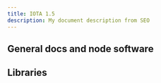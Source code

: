 ```yaml
---
title: IOTA 1.5
description: My document description from SEO
---
```



## General docs and node software

<div className='row'>
  <Card
    title='Chrysalis'
    link='/chrysalis-docs/welcome'
    description='Mainnet documentation'
    icon='&#xe901;'
  />
  <Card
    title='Hornet'
    link='/hornet/welcome'
    description='IOTA node written in Go'
    icon='&#xe904;'
  />
  <Card
    title='Bee'
    link='/bee/getting_started/getting_started'
    description='IOTA node written in Rust'
    icon='&#xe900;'
  />
  <Card
    title='Chronicle'
    link='/chronicle.rs/welcome'
    description='IOTA permanode written in Rust'
    icon='&#xe90c;'
  />
</div>

## Libraries

<div className='row'>
  <Card
    title='Core'
    link='/iota.rs/welcome'
    description='IOTA core functionality'
    icon='&#xe907;'
  />
  <Card
    title='Wallet'
    link='/wallet.rs/welcome'
    description='Build IOTA wallets'
    icon='&#xe90a;'
  />
  <Card
    title='Stronghold'
    link='/stronghold.rs/welcome'
    description='Handle secrets securely'
    icon='&#xe909;'
  />
  <Card
    title='Identity'
    link='/identity.rs/introduction'
    description='Identity framework'
    icon='&#xe905;'
  />
  <Card
    title='Streams'
    link='/streams/welcome'
    description='Share data securely'
    icon='&#xe908;'
  />
</div>
